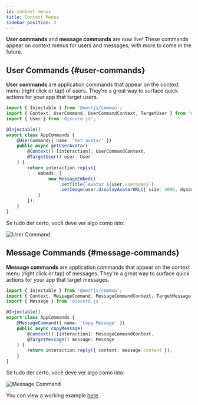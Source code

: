 ```yaml
---
id: context-menus
title: Context Menus
sidebar_position: 2
---
```


**User commands** and **message commands** are now live! These commands appear on context menus for users and messages, with more to come in the future.

## User Commands {#user-commands}

**User commands** are application commands that appear on the context menu (right click or tap) of users. They're a great way to surface quick actions for your app that target users.

```typescript title="app.commands.ts"
import { Injectable } from '@nestjs/common';
import { Context, UserCommand, UserCommandContext, TargetUser } from 'necord';
import { User } from 'discord.js';

@Injectable()
export class AppCommands {
    @UserCommand({ name: 'Get avatar' })
    public async getUserAvatar(
        @Context() [interaction]: UserCommandContext,
        @TargetUser() user: User
    ) {
        return interaction.reply({
            embeds: [
                new MessageEmbed()
                    .setTitle(`Avatar ${user.username}`)
                    .setImage(user.displayAvatarURL({ size: 4096, dynamic: true }))
            ]
        });
    }
}
```

Se tudo der certo, você deve ver algo como isto:

![User Command](/img/content/context_user.png "User Command")

## Message Commands {#message-commands}

**Message commands** are application commands that appear on the context menu (right click or tap) of messages. They're a great way to surface quick actions for your app that target messages.

```typescript title="app.commands.ts"
import { Injectable } from '@nestjs/common';
import { Context, MessageCommand, MessageCommandContext, TargetMessage } from 'necord';
import { Message } from 'discord.js';

@Injectable()
export class AppCommands {
    @MessageCommand({ name: 'Copy Message' })
    public async copyMessage(
        @Context() [interaction]: MessageCommandContext,
        @TargetMessage() message: Message
    ) {
        return interaction.reply({ content: message.content });
    }
}
```

Se tudo der certo, você deve ver algo como isto:

![Message Command](/img/content/context_message.png "Message Command")

You can view a working example [here](https://github.com/necordjs/examples/tree/master/03-context-menus).
